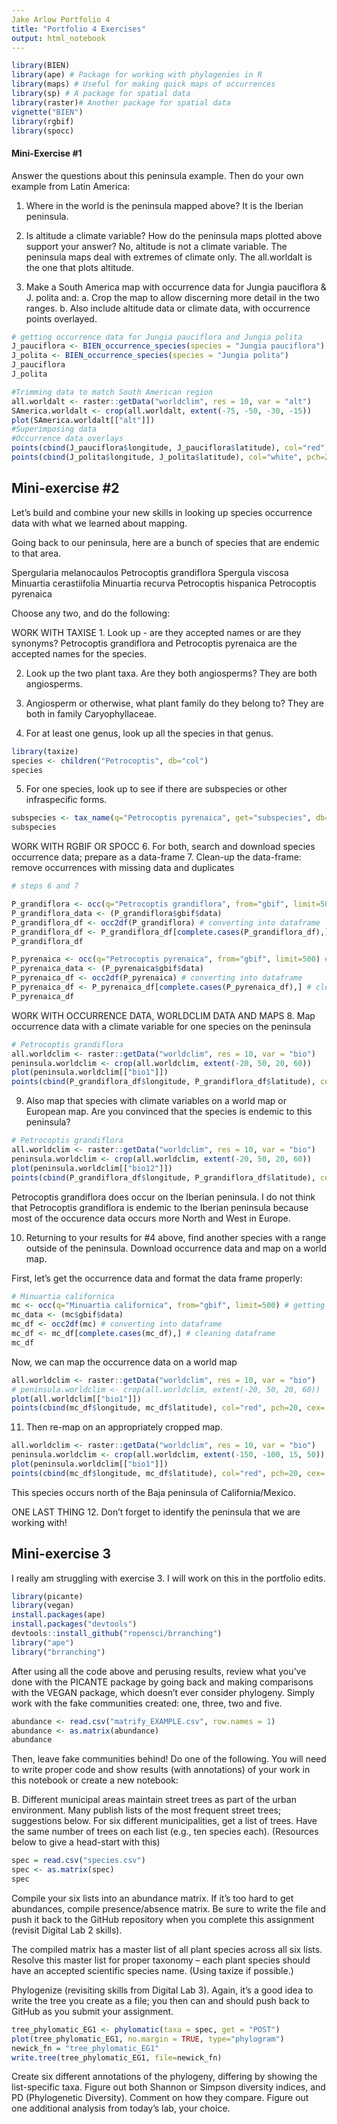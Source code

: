 ---
Jake Arlow Portfolio 4
title: "Portfolio 4 Exercises"
output: html_notebook
---

```{r}
library(BIEN)
library(ape) # Package for working with phylogenies in R
library(maps) # Useful for making quick maps of occurrences
library(sp) # A package for spatial data
library(raster)# Another package for spatial data 
vignette("BIEN")
library(rgbif)
library(spocc)
```

#### Mini-Exercise #1 

Answer the questions about this peninsula example. Then do your own example from Latin America:

1. Where in the world is the peninsula mapped above?
   It is the Iberian peninsula. 
   
2. Is altitude a climate variable? How do the peninsula maps plotted above support your answer?
   No, altitude is not a climate variable. The peninsula maps deal with extremes of climate only. The all.worldalt is the one that plots altitude.
   
3. Make a South America map with occurrence data for Jungia pauciflora & J. polita and:
          a. Crop the map to allow discerning more detail in the two ranges.
          b. Also include altitude data or climate data, with occurrence points overlayed.

```{r}
# getting occurrence data for Jungia pauciflora and Jungia polita
J_pauciflora <- BIEN_occurrence_species(species = "Jungia pauciflora")
J_polita <- BIEN_occurrence_species(species = "Jungia polita")
J_pauciflora
J_polita
```


```{r}
#Trimming data to match South American region
all.worldalt <- raster::getData("worldclim", res = 10, var = "alt")
SAmerica.worldalt <- crop(all.worldalt, extent(-75, -50, -30, -15))
plot(SAmerica.worldalt[["alt"]])
#Superimposing data
#Occurrence data overlays
points(cbind(J_pauciflora$longitude, J_pauciflora$latitude), col="red", pch=20, cex=.8)
points(cbind(J_polita$longitude, J_polita$latitude), col="white", pch=20, cex=.8)
```


## Mini-exercise #2

Let's build and combine your new skills in looking up species occurrence data with what we learned about mapping. 

Going back to our peninsula, here are a bunch of species that are endemic to that area.

Spergularia melanocaulos
Petrocoptis grandiflora
Spergula viscosa
Minuartia cerastiifolia
Minuartia recurva
Petrocoptis hispanica
Petrocoptis pyrenaica

Choose any two, and do the following:

WORK WITH TAXISE
1. Look up - are they accepted names or are they synonyms?
Petrocoptis grandiflora and Petrocoptis pyrenaica are the accepted names for the species. 

2. Look up the two plant taxa. Are they both angiosperms?
They are both angiosperms.

3. Angiosperm or otherwise, what plant family do they belong to?
They are both in family Caryophyllaceae.

4. For at least one genus, look up all the species in that genus.
```{r}
library(taxize)
species <- children("Petrocoptis", db="col")
species
```


5. For one species, look up to see if there are subspecies or other infraspecific forms.

```{r}
subspecies <- tax_name(q="Petrocoptis pyrenaica", get="subspecies", db="ncbi")
subspecies
```


WORK WITH RGBIF OR SPOCC
6. For both, search and download species occurrence data; prepare as a data-frame
7. Clean-up the data-frame:  remove occurrences with missing data and duplicates

```{r}
# steps 6 and 7

P_grandiflora <- occ(q="Petrocoptis grandiflora", from="gbif", limit=500) # getting occurrence data
P_grandiflora_data <- (P_grandiflora$gbif$data)
P_grandiflora_df <- occ2df(P_grandiflora) # converting into dataframe
P_grandiflora_df <- P_grandiflora_df[complete.cases(P_grandiflora_df),] # cleaning dataframe
P_grandiflora_df

P_pyrenaica <- occ(q="Petrocoptis pyrenaica", from="gbif", limit=500) # getting occurrence data
P_pyrenaica_data <- (P_pyrenaica$gbif$data)
P_pyrenaica_df <- occ2df(P_pyrenaica) # converting into dataframe
P_pyrenaica_df <- P_pyrenaica_df[complete.cases(P_pyrenaica_df),] # cleaning dataframe
P_pyrenaica_df
```


WORK WITH OCCURRENCE DATA, WORLDCLIM DATA AND MAPS
8. Map occurrence data with a climate variable for one species on the peninsula

```{r}
# Petrocoptis grandiflora
all.worldclim <- raster::getData("worldclim", res = 10, var = "bio")
peninsula.worldclim <- crop(all.worldclim, extent(-20, 50, 20, 60))
plot(peninsula.worldclim[["bio1"]])
points(cbind(P_grandiflora_df$longitude, P_grandiflora_df$latitude), col="red", pch=20, cex=.8)
```

9. Also map that species with climate variables on a world map or European map. Are you convinced that the species is endemic to this peninsula?

```{r}
# Petrocoptis grandiflora
all.worldclim <- raster::getData("worldclim", res = 10, var = "bio")
peninsula.worldclim <- crop(all.worldclim, extent(-20, 50, 20, 60))
plot(peninsula.worldclim[["bio12"]])
points(cbind(P_grandiflora_df$longitude, P_grandiflora_df$latitude), col="red", pch=20, cex=.8)
```

Petrocoptis grandiflora does occur on the Iberian peninsula. 
I do not think that Petrocoptis grandiflora is endemic to the Iberian peninsula because most of the occurence data occurs more North and West in Europe. 

10. Returning to your results for #4 above, find another species with a range outside of the  peninsula. Download occurrence data and map on a world map. 

First, let's get the occurrence data and format the data frame properly:
```{r}
# Minuartia californica 
mc <- occ(q="Minuartia californica", from="gbif", limit=500) # getting occurrence data
mc_data <- (mc$gbif$data)
mc_df <- occ2df(mc) # converting into dataframe
mc_df <- mc_df[complete.cases(mc_df),] # cleaning dataframe
mc_df
```

Now, we can map the occurrence data on a world map
```{r}
all.worldclim <- raster::getData("worldclim", res = 10, var = "bio")
# peninsula.worldclim <- crop(all.worldclim, extent(-20, 50, 20, 60))
plot(all.worldclim[["bio1"]])
points(cbind(mc_df$longitude, mc_df$latitude), col="red", pch=20, cex=.8)
```

11. Then re-map on an appropriately cropped map.

```{r}
all.worldclim <- raster::getData("worldclim", res = 10, var = "bio")
peninsula.worldclim <- crop(all.worldclim, extent(-150, -100, 15, 50))
plot(peninsula.worldclim[["bio1"]])
points(cbind(mc_df$longitude, mc_df$latitude), col="red", pch=20, cex=.8)
```

This species occurs north of the Baja peninsula of California/Mexico.

ONE LAST THING
12. Don't forget to identify the peninsula that we are working with!


## Mini-exercise 3

I really am struggling with exercise 3. I will work on this in the portfolio edits. 

```{r}
library(picante)
library(vegan)
install.packages(ape)
install.packages("devtools")
devtools::install_github("ropensci/brranching")
library("ape")
library("brranching")
```


After using all the code above and perusing results, review what you've done with the PICANTE package by going back and making comparisons with the VEGAN package, which doesn't ever consider phylogeny. Simply work with the fake communities created: one, three, two and five.

```{r}
abundance <- read.csv("matrify_EXAMPLE.csv", row.names = 1)
abundance <- as.matrix(abundance)
abundance
```


Then, leave fake communities behind! Do one of the following. You will need to write proper code and show results (with annotations) of your work in this notebook or create a new notebook: 

B. Different municipal areas maintain street trees as part of the urban environment. Many publish lists of the most frequent street trees; suggestions below. For six different municipalities, get a list of trees. Have the same number of trees on each list (e.g., ten species each).  (Resources below to give a head-start with this)

```{r}
spec = read.csv("species.csv")
spec <- as.matrix(spec)
spec
```


Compile your six lists into an abundance matrix. If it's too hard to get abundances, compile presence/absence matrix. Be sure to write the file and push it back to the GitHub repository when you complete this assignment (revisit Digital Lab 2 skills). 

The compiled matrix has a master list of all plant species across all six lists. Resolve this master list for proper taxonomy -- each plant species should have an accepted scientific species name. (Using taxize if possible.)

Phylogenize (revisiting skills from Digital Lab 3). Again, it's a good idea to write the tree you create as a file; you then can and should push back to GitHub as you submit your assignment. 

```{r}
tree_phylomatic_EG1 <- phylomatic(taxa = spec, get = "POST")
plot(tree_phylomatic_EG1, no.margin = TRUE, type="phylogram")
newick_fn = "tree_phylomatic_EG1"
write.tree(tree_phylomatic_EG1, file=newick_fn)
```

Create six different annotations of the phylogeny, differing by showing the list-specific taxa. 
Figure out both Shannon or Simpson diversity indices, and PD (Phylogenetic Diversity). Comment on how they compare. Figure out one additional analysis from today's lab, your choice. 



